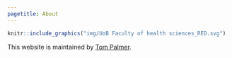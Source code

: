 ```yaml
---
pagetitle: About
---
```


```r
knitr::include_graphics("img/UoB Faculty of health sciences_RED.svg")
```
This website is maintained by [Tom Palmer](https://remlapmot.github.io/).

